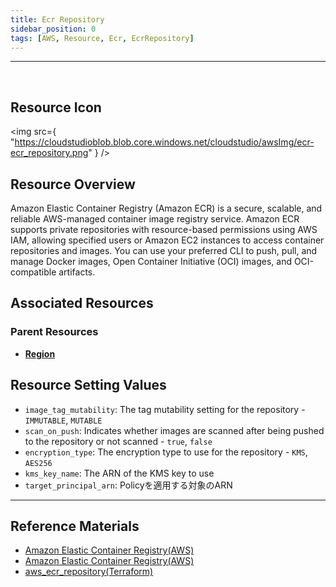 ```yaml
---
title: Ecr Repository
sidebar_position: 0
tags: [AWS, Resource, Ecr, EcrRepository]
---
```


<hr />
<br />

## Resource Icon

<img
    src={
        "https://cloudstudioblob.blob.core.windows.net/cloudstudio/awsImg/ecr-ecr_repository.png"
    }
/>

## Resource Overview

Amazon Elastic Container Registry (Amazon ECR) is a secure, scalable, and reliable AWS-managed container image registry service. 
Amazon ECR supports private repositories with resource-based permissions using AWS IAM, allowing specified users or Amazon EC2 instances to access container repositories and images. 
You can use your preferred CLI to push, pull, and manage Docker images, Open Container Initiative (OCI) images, and OCI-compatible artifacts.

## Associated Resources

### Parent Resources

-   [**Region**](https://docs.cstudio.app/docs/resource/aws/Base/Region)

## Resource Setting Values

-   `image_tag_mutability`: The tag mutability setting for the repository - `IMMUTABLE`, `MUTABLE`
-   `scan_on_push`: Indicates whether images are scanned after being pushed to the repository or not scanned - `true`, `false`
-   `encryption_type`: The encryption type to use for the repository - `KMS`, `AES256`
-   `kms_key_name`: The ARN of the KMS key to use
-   `target_principal_arn`: Policyを適用する対象のARN

---

## Reference Materials

-   [Amazon Elastic Container Registry(AWS)](https://docs.aws.amazon.com/ko_kr/AmazonECR/latest/userguide/what-is-ecr.html)
-   [Amazon Elastic Container Registry(AWS)](https://aws.amazon.com/ko/ecr/pricing/?nc2=type_a)
-   [aws_ecr_repository(Terraform)](https://registry.terraform.io/providers/hashicorp/aws/latest/docs/resources/ecr_repository)
